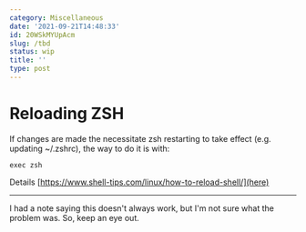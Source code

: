 ```yaml
---
category: Miscellaneous
date: '2021-09-21T14:48:33'
id: 20WSkMYUpAcm
slug: /tbd
status: wip
title: ''
type: post
---
```


Reloading ZSH
=============

If changes are made the necessitate zsh restarting to take effect (e.g. updating ~/.zshrc), the way to do it is with:

	exec zsh


Details [https://www.shell-tips.com/linux/how-to-reload-shell/](here)


---

I had a note saying this doesn't always work, but I'm not sure what the problem was. So, keep an eye out.